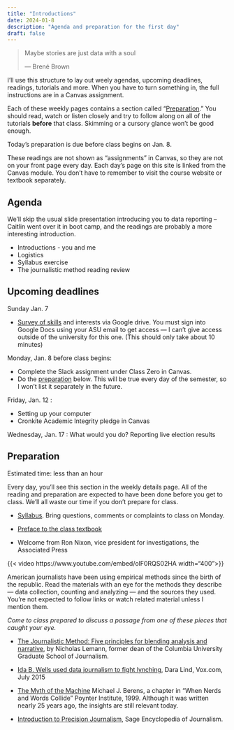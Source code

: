 ```yaml
---
title: "Introductions"
date: 2024-01-8
description: "Agenda and preparation for the first day"
draft: false
--- 
```



  <blockquote class="blockquote-big mb-3">
    <p>Maybe stories are just data with a soul</p>
    <span> --- Brené Brown </span>
  </blockquote>
  

I’ll use this structure to lay out weely agendas, upcoming deadlines, readings, tutorials and more.  When you have to turn something in, the full instructions are in a Canvas assignment. 
 

Each of these weekly pages contains a section called "[Preparation](#preparation)."  You should read, watch or listen closely and try to follow along on all of the tutorials **before** that class. Skimming or a cursory glance won't be good enough.

Today's preparation is due before class begins on Jan. 8.


::: {.callout-note}
These readings are not shown as "assignments" in Canvas, so they are not on your front page every day. Each day's page on this site is linked from the Canvas module. You don't have to remember to visit the course website or textbook separately.
::: 

## Agenda

We'll skip the usual slide presentation introducing you to data reporting -- Caitlin went over it in boot camp, and the readings are probably a more interesting introduction. 

* Introductions - you and me
* Logistics
* Syllabus exercise
* The journalistic method reading review
 

## Upcoming deadlines

[Sunday Jan. 7]{.sked-dates}

* [Survey of skills](https://docs.google.com/forms/d/e/1FAIpQLSdah962tKxkjV-xI5-3T3ZvtjHJbUA5NQqCzZNn-dDHS4Xk1w/viewform?usp=share_link) and interests via Google drive. You must sign into Google Docs using your ASU email to get access --- I can't give access outside of the university for this one. (This should only take about 10 minutes)

[Monday, Jan. 8]{.sked-dates} before class begins:

 * Complete the Slack assignment under Class Zero in Canvas. 
 * Do the [preparation](#preparation) below. This will be true every day of the semester, so I won't list it separately in the future.  

[Friday, Jan. 12]{.sked-dates} : 

* Setting up your computer
* Cronkite Academic Integrity pledge in Canvas 

[Wednesday, Jan. 17]{.sked-dates} :  What would you do? Reporting live election results


## Preparation
[Estimated time: less than an hour]{.small-note}

Every day, you'll see this section in the weekly details page. All of the reading and preparation are expected to have been done before you get to class. We'll all waste our time if you don't prepare for class. 

* [Syllabus](../syllabus.qmd). Bring questions, comments or complaints to class on Monday. 

* [Preface to the class textbook](https://cronkitedata.github.io/index.html)

* Welcome from Ron Nixon, vice president for investigations, the Associated Press

{{< video https://www.youtube.com/embed/olF0RQS02HA  width="400">}}


American journalists have been using empirical methods since the birth of the republic. Read the materials with an eye for the methods they describe --- data collection, counting and analyzing --- and the sources they used. You're not expected to follow links or watch related material unless I mention them. 

*Come to class prepared to discuss a passage from one of these pieces that caught your eye.*

* [The Journalistic Method: Five principles for blending analysis and narrative](https://journalistsresource.org/tip-sheets/journalistic-method-tip-sheet-blending-analysis-narrative/), by Nicholas Lemann, former dean of the Columbia University Graduate School of Journalism.

* [Ida B. Wells used data journalism to fight lynching](https://www.vox.com/2015/7/16/8979771/ida-b-wells-lynching-data), Dara Lind, Vox.com, July 2015

* [The Myth of the Machine](https://cronkitedata.s3.us-west-1.amazonaws.com/docs/berens_nerds_words.pdf) Michael J. Berens, a chapter in "When Nerds and Words Collide" Poynter Institute, 1999. Although it was written nearly 25 years ago, the insights are still relevant today.

* [Introduction to Precision Journalism](https://cronkitedata.s3.us-west-1.amazonaws.com/docs/precision-journalism.pdf), Sage Encyclopedia of Journalism. 

 

